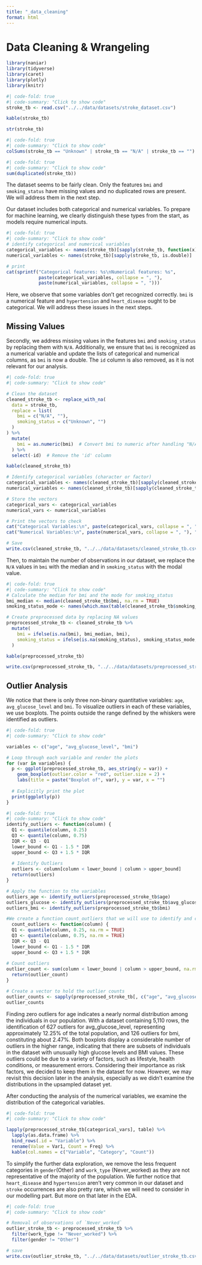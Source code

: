 ```yaml
---
title: "_data_cleaning"
format: html
---
```


# Data Cleaning & Wrangeling

```r
library(naniar)
library(tidyverse)
library(caret)
library(plotly)
library(knitr)
```

```r
#| code-fold: true
#| code-summary: "Click to show code"
stroke_tb <- read.csv("../../data/datasets/stroke_dataset.csv") 

kable(stroke_tb)

str(stroke_tb)
```
```r
#| code-fold: true
#| code-summary: "Click to show code"
colSums(stroke_tb == "Unknown" | stroke_tb == "N/A" | stroke_tb == "")
```
```r
#| code-fold: true
#| code-summary: "Click to show code"
sum(duplicated(stroke_tb))
```
The dataset seems to be fairly clean. Only the features `bmi` and `smoking_status` have missing values and no duplicated rows are present. We will address them in the next step.

Our dataset includes both categorical and numerical variables. To prepare for machine learning, we clearly distinguish these types from the start, as models require numerical inputs.

```r
#| code-fold: true
#| code-summary: "Click to show code"
# identify categorical and numerical variables 
categorical_variables <- names(stroke_tb)[sapply(stroke_tb, function(x) is.character(x) || is.integer(x))]
numerical_variables <- names(stroke_tb)[sapply(stroke_tb, is.double)]

# print
cat(sprintf("Categorical features: %s\nNumerical features: %s",
            paste(categorical_variables, collapse = ", "),
            paste(numerical_variables, collapse = ", ")))
```
Here, we observe that some variables don't get recognized correctly. `bmi` is a numerical feature and `hypertension` and `heart_disease` ought to be categorical. We will address these issues in the next steps.

## Missing Values
Secondly, we address missing values in the features `bmi` and `smoking_status` by replacing them with `N/A`. Additionally, we ensure that `bmi` is recognized as a numerical variable and update the lists of categorical and numerical columns, as `bmi` is now a double. The `id` column is also removed, as it is not relevant for our analysis.

```r
#| code-fold: true
#| code-summary: "Click to show code"

# Clean the dataset
cleaned_stroke_tb <- replace_with_na(
  data = stroke_tb,
  replace = list(
    bmi = c("N/A", ""),  
    smoking_status = c("Unknown", "") 
  )
) %>%
  mutate(
    bmi = as.numeric(bmi)  # Convert bmi to numeric after handling "N/A"
  ) %>%
  select(-id)  # Remove the 'id' column

kable(cleaned_stroke_tb)

# Identify categorical variables (character or factor)
categorical_variables <- names(cleaned_stroke_tb)[sapply(cleaned_stroke_tb, function(x) is.character(x) || is.integer(x))]
numerical_variables <- names(cleaned_stroke_tb)[sapply(cleaned_stroke_tb, is.double)]

# Store the vectors
categorical_vars <- categorical_variables
numerical_vars <- numerical_variables

# Print the vectors to check
cat("Categorical Variables:\n", paste(categorical_vars, collapse = ", "), "\n")
cat("Numerical Variables:\n", paste(numerical_vars, collapse = ", "), "\n")

# Save 
write.csv(cleaned_stroke_tb, "../../data/datasets/cleaned_stroke_tb.csv", row.names = FALSE)

```
Then, to maintain the number of observations in our dataset, we replace the `N/A` values in `bmi` with the median and in `smoking_status` with the modal value.

```r
#| code-fold: true
#| code-summary: "Click to show code"
# Calculate the median for bmi and the mode for smoking_status
bmi_median <- median(cleaned_stroke_tb$bmi, na.rm = TRUE)
smoking_status_mode <- names(which.max(table(cleaned_stroke_tb$smoking_status, useNA = "no")))

# Create preprocessed data by replacing NA values
preprocessed_stroke_tb <- cleaned_stroke_tb %>%
  mutate(
    bmi = ifelse(is.na(bmi), bmi_median, bmi),
    smoking_status = ifelse(is.na(smoking_status), smoking_status_mode, smoking_status)
  )

kable(preprocessed_stroke_tb)

write.csv(preprocessed_stroke_tb, "../../data/datasets/preprocessed_stroke_tb.csv", row.names = FALSE)
```

## Outlier Analysis

We notice that there is only three non-binary quantitative variables: `age`, `avg_glucose_level` and `bmi`. To visualize outliers in each of these variables, we use boxplots. The points outside the range defined by the whiskers were identified as outliers.
```r
#| code-fold: true
#| code-summary: "Click to show code"

variables <- c("age", "avg_glucose_level", "bmi")

# Loop through each variable and render the plots
for (var in variables) {
  p <- ggplot(preprocessed_stroke_tb, aes_string(y = var)) +
    geom_boxplot(outlier.color = "red", outlier.size = 2) +
    labs(title = paste("Boxplot of", var), y = var, x = "") 
  
  # Explicitly print the plot
  print(ggplotly(p))
}
```

```r
#| code-fold: true
#| code-summary: "Click to show code"
identify_outliers <- function(column) {
  Q1 <- quantile(column, 0.25)
  Q3 <- quantile(column, 0.75)
  IQR <- Q3 - Q1
  lower_bound <- Q1 - 1.5 * IQR
  upper_bound <- Q3 + 1.5 * IQR
  
  # Identify Outliers
  outliers <- column[column < lower_bound | column > upper_bound]
  return(outliers)
}

# Apply the function to the variables
outliers_age <- identify_outliers(preprocessed_stroke_tb$age)
outliers_glucose <- identify_outliers(preprocessed_stroke_tb$avg_glucose_level)
outliers_bmi <- identify_outliers(preprocessed_stroke_tb$bmi)

#We create a function count_outliers that we will use to identify and count outliers in each non-binary quantitative variable 
  count_outliers <- function(column) {
  Q1 <- quantile(column, 0.25, na.rm = TRUE)
  Q3 <- quantile(column, 0.75, na.rm = TRUE)
  IQR <- Q3 - Q1
  lower_bound <- Q1 - 1.5 * IQR
  upper_bound <- Q3 + 1.5 * IQR
  
# Count outliers
outlier_count <- sum(column < lower_bound | column > upper_bound, na.rm = TRUE)
  return(outlier_count)
}

# Create a vector to hold the outlier counts
outlier_counts <- sapply(preprocessed_stroke_tb[, c("age", "avg_glucose_level", "bmi")], count_outliers)
outlier_counts
```
Finding zero outliers for age indicates a nearly normal distribution among the individuals in our population. With a dataset containing 5,110 rows, the identification of 627 outliers for avg_glucose_level, representing approximately 12.25% of the total population, and 126 outliers for bmi, constituting about 2.47%. Both boxplots display a considerable number of outliers in the higher range, indicating that there are subsets of individuals in the dataset with unusually high glucose levels and BMI values. These outliers could be due to a variety of factors, such as lifestyle, health conditions, or measurement errors. Considering their importance as risk factors, we decided to keep them in the dataset for now. However, we may revisit this decision later in the analysis, especially as we didn't examine the distributions in the upsampled dataset yet.

After conducting the analysis of the numerical variables, we examine the distribution of the categorical variables.
```r
#| code-fold: true
#| code-summary: "Click to show code"

lapply(preprocessed_stroke_tb[categorical_vars], table) %>%
  lapply(as.data.frame) %>%
  bind_rows(.id = "Variable") %>%
  rename(Value = Var1, Count = Freq) %>%
  kable(col.names = c("Variable", "Category", "Count"))

```
To simplify the further data exploration, we remove the less frequent categories in `gender`(Other) and `work_type` (Never_worked) as they are not representative of the majority of the population. We further notice that `heart_disease` and `hypertension` aren't very common in our dataset and `stroke` occurrences are also pretty rare, which we will need to consider in our modelling part. But more on that later in the EDA. 
```r
#| code-fold: true
#| code-summary: "Click to show code"

# Removal of observations of `Never_worked`
outlier_stroke_tb <- preprocessed_stroke_tb %>%
  filter(work_type != "Never_worked") %>%
  filter(gender != "Other")

# save
write.csv(outlier_stroke_tb, "../../data/datasets/outlier_stroke_tb.csv", row.names = FALSE)
```